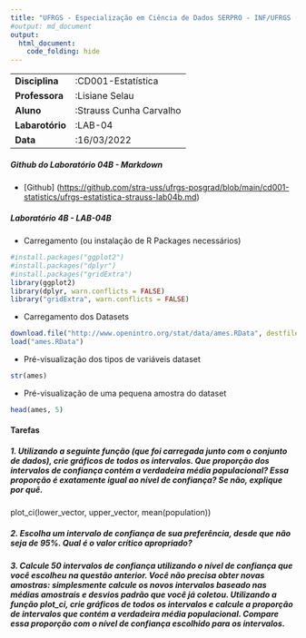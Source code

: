 ```yaml
---
title: "UFRGS - Especialização em Ciência de Dados SERPRO - INF/UFRGS (2022-2023)"
#output: md_document
output: 
  html_document:
    code_folding: hide
---
```


|                 |                         |
|-----------------|-------------------------|
| **Disciplina**  | :CD001-Estatística      |
| **Professora**  | :Lisiane Selau          |
| **Aluno**       | :Strauss Cunha Carvalho |
| **Labarotório** | :LAB-04                 |
| **Data**        | :16/03/2022             |

##### **Github do Laboratório 04B - Markdown**

-   [Github] (<https://github.com/stra-uss/ufrgs-posgrad/blob/main/cd001-statistics/ufrgs-estatistica-strauss-lab04b.md>)

##### **Laboratório 4B - LAB-04B**

-   Carregamento (ou instalação de R Packages necessários)

```r
#install.packages("ggplot2")
#install.packages("dplyr")
#install.packages("gridExtra")
library(ggplot2)
library(dplyr, warn.conflicts = FALSE)
library("gridExtra", warn.conflicts = FALSE)
```

-   Carregamento dos Datasets

```r
download.file("http://www.openintro.org/stat/data/ames.RData", destfile = "ames.RData")
load("ames.RData")
```

-   Pré-visualização dos tipos de variáveis dataset

```r
str(ames)
```

-   Pré-visualização de uma pequena amostra do dataset

```r
head(ames, 5)
```

#### Tarefas

##### 1. Utilizando a seguinte função (que foi carregada junto com o conjunto de dados), crie gráficos de todos os intervalos. Que proporção dos intervalos de confiança contém a verdadeira média populacional? Essa proporção é exatamente igual ao nível de confiança? Se não, explique por quê.

plot_ci(lower_vector, upper_vector, mean(population))

##### 2. Escolha um intervalo de confiança de sua preferência, desde que não seja de 95%. Qual é o valor crítico apropriado?

##### 3. Calcule 50 intervalos de confiança utilizando o nível de confiança que você escolheu na questão anterior. Você não precisa obter novas amostras: simplesmente calcule os novos intervalos baseado nas médias amostrais e desvios padrão que você já coletou. Utilizando a função plot_ci, crie gráficos de todos os intervalos e calcule a proporção de intervalos que contém a verdadeira média populacional. Compare essa proporção com o nível de confiança escolhido para os intervalos.

